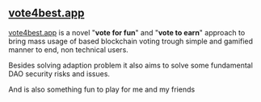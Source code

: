 ## [vote4best.app](https://vote4best.app)

[vote4best.app](https://vote4best.app) is a novel "**vote for fun**" and "**vote to earn**" approach to bring mass usage of based blockchain voting trough simple and gamified manner to end, non technical users.

Besides solving adaption problem it also aims to solve some fundamental DAO security risks and issues.

And is also something fun to play for me and my friends 